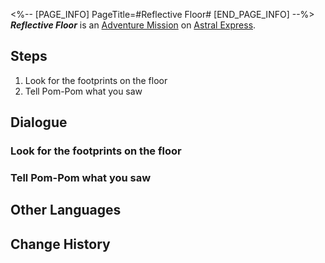 <%-- [PAGE_INFO]
PageTitle=#Reflective Floor#
[END_PAGE_INFO] --%>
{{Stub|Dialogue.}}
{{Mission Infobox
|id            = 4050023
|title         = 
|image         = <!--Mission Reflective Floor.png-->
|type          = Adventure
|event_name    = 
|chapter       = 
|requirements  = {{subst:void|<!--Unknown: {"Type":"Manual"}-->}}
|summary       = <!--official mission summary from Fate's Atlas-->
|characters    = Trailblazer
|startLocation = [[Astral Express]] - [[Parlor Car]]
|world         = Astral Express
|area          = Parlor Car
|prev          = 
|next          = 
|rewards       = Sparse Aether*2; Eye of Lightning*1; Credit*8,000
}}
'''''Reflective Floor''''' is an [[Adventure Mission]] on [[Astral Express]].

==Steps==
# Look for the footprints on the floor
# Tell Pom-Pom what you saw

<!--
==Gameplay Notes==

--><!--
==Trial Character==

-->
==Dialogue==
{{Stub Dialogue}}
{{Dialogue End}}

===Look for the footprints on the floor===
{{Mission Description|type=adventure|location=Parlor Car|update|Pom-Pom thought you dirtied the floor. Go check the floor and see if there are footprints all over it.}}
{{Dialogue Start}}
:{{tx}}
{{Dialogue End}}

===Tell Pom-Pom what you saw===
{{Mission Description|type=adventure|location=Parlor Car|update|You check the floor. The footprints incident is just a misunderstanding, so time to tell Pom-Pom that.}}
{{Dialogue Start}}
:{{tx}}
{{Dialogue End}}

==Other Languages==
{{Other Languages
|en   = Reflective Floor
|zhs  = 反光地板
|zht  = 反光地板
|ja   = 光を反射する床
|ko   = 반사 바닥
|es   = Suelo reflectante
|fr   = Sol réfléchissant
|ru   = Сияющий пол
|th   = พื้นสะท้อนแสง
|vi   = Sàn Nhà Phản Quang
|de   = Reflektierender Boden
|id   = Lantai Reflektif
|pt   = Piso Refletor
}}

==Change History==
{{Change History|1.0}}
